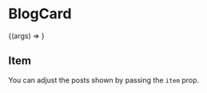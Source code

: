 

<Meta title="Molecules | BlogCard" component={BlogCard} />

# BlogCard

<Preview>
  <Story
    name="Basic"
    args={{
      item: {
        tags: ['react', 'gatsby'],
        date: '10 May 2020',
        image:
          'https://images.unsplash.com/photo-1500530855697-b586d89ba3ee?ixlib=rb-1.2.1&ixid=eyJhcHBfaWQiOjEyMDd9&auto=format&fit=crop&w=640&q=80',
        title: 'Tips on how to travel safely in foreign countries',
        url: 'https://timerse.com',
      },
    }}
  >
    {(args) => <BlogCard {...args} />}
  </Story>
</Preview>

<Props story="Basic" />

## Item

You can adjust the posts shown by passing the `item` prop.

<Preview>
  <Story name="Item">
    <BlogCard
      item={{
        date: '10 January 2020',
        tags: ['python', 'javascript'],
        image:
          'https://images.unsplash.com/photo-1592848386144-04df6ee54ff8?ixlib=rb-1.2.1&ixid=eyJhcHBfaWQiOjEyMDd9&auto=format&fit=crop&w=640&q=80',
        title: 'Enjoying the beach life while on a vacation',
        url: 'https://reddit.com',
      }}
    />
  </Story>
</Preview>

